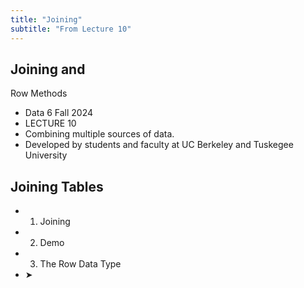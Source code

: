 ```yaml
---
title: "Joining"
subtitle: "From Lecture 10"
---
```


## Joining and 

Row Methods

- Data 6 Fall 2024
- LECTURE 10
- Combining multiple sources of data.
- Developed by students and faculty at UC Berkeley and Tuskegee University

## Joining Tables

- 1. Joining
- 2. Demo
- 3. The Row Data Type
- ➤


